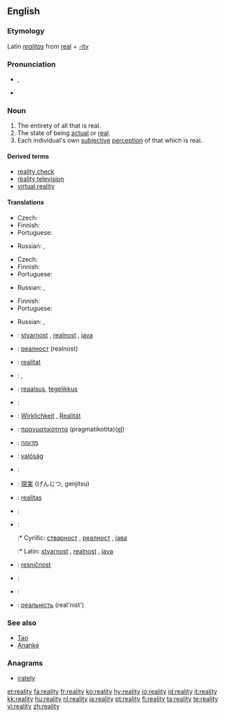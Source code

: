 ==English==

===Etymology===
Latin ''[[realitas]]'' from [[real]] + [[-ity]]

===Pronunciation===
* {{IPA|/ɹiˈæləti/}}, {{SAMPA|/ri"{l@ti/}}
* {{audio|en-us-reality.ogg|Audio (US)}}

===Noun===
{{en-noun|realit|ies}}

# The entirety of all that is real.
# The state of being [[actual]] or [[real]].
# Each individual's own [[subjective]] [[perception]] of that which is real.

====Derived terms====
* [[reality check]]
* [[reality television]]
* [[virtual reality]]

====Translations====
{{trans-top|entirety of all that is real}}
* Czech: {{t+|cs|skutečnost|f}}
* Finnish: {{t+|fi|todellisuus}}
* Portuguese: {{t+|pt|realidade|f}}
{{trans-mid}}
* Russian: {{t+|ru|реальность|f|tr=r'eál'nost'|sc=Cyrl}}, {{t|ru|действительность|f|tr=d'ejstvít'el'nost'|sc=Cyrl}}
{{trans-bottom}}

{{trans-top|state of being actual or real}}
* Czech: {{t+|cs|skutečnost|f}}
* Finnish: {{t-|fi|olemassaolo}}
* Portuguese: {{t+|pt|realidade|f}}
{{trans-mid}}
* Russian: {{t+|ru|реальность|f|tr=r'eál'nost'|sc=Cyrl}}, {{t|ru|вещественность|f|tr=v'eš'éstv'ennost'|sc=Cyrl}}
{{trans-bottom}}

{{trans-top|each individual's subjective perception}}
* Finnish: {{t+|fi|todellisuus}}
* Portuguese: {{t+|pt|realidade|f}}
{{trans-mid}}
* Russian: {{t+|ru|реальность|f|tr=r'eál'nost'|sc=Cyrl}}, {{t|ru|действительность|f|tr=d'ejstvít'el'nost'|sc=Cyrl}}
{{trans-bottom}}

{{checktrans-top}}
* {{ttbc|Bosnian}}: [[stvarnost]] {{f}}, [[realnost]] {{f}}, [[java]] {{f}}
* {{ttbc|Bulgarian}}: [[реалност]] (realnost)
* {{ttbc|Catalan}}: [[realitat]]
* {{ttbc|Dutch}}: {{t+|nl|werkelijkheid|f}}, {{t|nl|realiteit|f}}
* {{ttbc|Estonian}}: [[reaalsus]], [[tegelikkus]]
* {{ttbc|French}}: {{t+|fr|réalité}}
* {{ttbc|German}}: [[Wirklichkeit]] {{f}}, [[Realität]] {{f}}
* {{ttbc|Greek}}: [[πραγματικότητα]] (pragmatikotita)([[:el:Πραγματικότητα|el]])
* {{ttbc|Hebrew}}: [[מדומה]]
* {{ttbc|Hungarian}}: [[valóság]]
* {{ttbc|Italian}}: {{t+|it|realtà}}
* {{ttbc|Japanese}}: [[現実]] (げんじつ, genjitsu)
{{checktrans-mid}}
* {{ttbc|Latin}}: [[realitas]] {{f}}
* {{ttbc|Polish}}: {{t+|pl|rzeczywistość|f}}
* {{ttbc|Serbian}}:
*:* Cyrillic: [[стварност]] {{f}}, [[реалност]] {{f}}, [[јава]] {{f}}
*:* Latin: [[stvarnost]] {{f}}, [[realnost]] {{f}}, [[java]] {{f}}
* {{ttbc|Slovene}}: [[resničnost]] {{f}}
* {{ttbc|Spanish}}: {{t+|es|realidad}}
* {{ttbc|Swedish}}: {{t-|sv|verklighet|c}}
* {{ttbc|Ukrainian}}: [[реальність]] (real'nist')
{{checktrans-bottom}}

===See also===
* [[Tao]]
* [[Ananke]]

===Anagrams===
* [[irately]]

[[et:reality]]
[[fa:reality]]
[[fr:reality]]
[[ko:reality]]
[[hy:reality]]
[[io:reality]]
[[id:reality]]
[[it:reality]]
[[kk:reality]]
[[hu:reality]]
[[nl:reality]]
[[ja:reality]]
[[pt:reality]]
[[fi:reality]]
[[ta:reality]]
[[te:reality]]
[[vi:reality]]
[[zh:reality]]